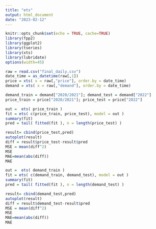 ```yaml
---
title: "ets"
output: html_document
date: "2023-02-12"
---
```


```r
knitr::opts_chunk$set(echo = TRUE, cache=TRUE)
library(fpp2)
library(ggplot2)
library(tseries)
library(xts)
library(lubridate)
options(width=45)
```

```r
raw = read.csv("final_daily.csv")
date_time = as_datetime(raw[,1])
price = xts( x = raw[,"price"], order.by = date_time) 
demand = xts( x = raw[,"demand"], order.by = date_time) 

demand_train = demand["2020/2021"]; demand_test = demand["2022"]
price_train = price["2020/2021"]; price_test = price["2022"]
```

```r
out =  ets( price_train )
fit = ets( c(price_train, price_test), model = out )
summary(fit)
pred = tail( fitted(fit ), n = length(price_test) )
```

```r
result= cbind(price_test,pred)
autoplot(result)
diff = result$price_test-result$pred
MSE = mean(diff^2)
MSE
MAE=mean(abs(diff))
MAE
```


```r
out =  ets( demand_train )
fit = ets( c(demand_train, demand_test), model = out )
summary(fit)
pred = tail( fitted(fit ), n = length(demand_test) )
```

```r
result= cbind(demand_test,pred)
autoplot(result)
diff = result$demand_test-result$pred
MSE = mean(diff^2)
MSE
MAE=mean(abs(diff))
MAE
```